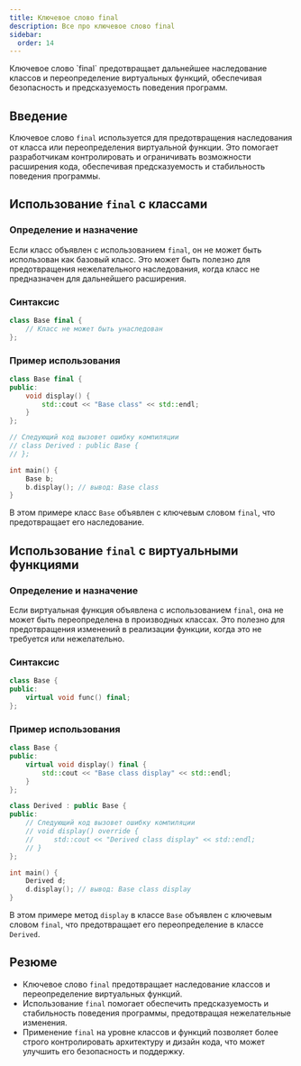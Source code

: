```yaml
---
title: Ключевое слово final
description: Все про ключевое слово final
sidebar:
  order: 14
---
```



<Aside>
Ключевое слово `final` предотвращает дальнейшее наследование классов и переопределение виртуальных функций, обеспечивая безопасность и предсказуемость поведения программ.
</Aside>

## Введение
Ключевое слово `final` используется для предотвращения наследования от класса или переопределения виртуальной функции. Это помогает разработчикам контролировать и ограничивать возможности расширения кода, обеспечивая предсказуемость и стабильность поведения программы.

## Использование `final` с классами

### Определение и назначение
Если класс объявлен с использованием `final`, он не может быть использован как базовый класс. Это может быть полезно для предотвращения нежелательного наследования, когда класс не предназначен для дальнейшего расширения.

### Синтаксис
```cpp
class Base final {
    // Класс не может быть унаследован
};
```

### Пример использования
```cpp
class Base final {
public:
    void display() {
        std::cout << "Base class" << std::endl;
    }
};

// Следующий код вызовет ошибку компиляции
// class Derived : public Base {
// };

int main() {
    Base b;
    b.display(); // вывод: Base class
}
```
В этом примере класс `Base` объявлен с ключевым словом `final`, что предотвращает его наследование.

## Использование `final` с виртуальными функциями

### Определение и назначение
Если виртуальная функция объявлена с использованием `final`, она не может быть переопределена в производных классах. Это полезно для предотвращения изменений в реализации функции, когда это не требуется или нежелательно.

### Синтаксис
```cpp
class Base {
public:
    virtual void func() final;
};
```

### Пример использования
```cpp
class Base {
public:
    virtual void display() final {
        std::cout << "Base class display" << std::endl;
    }
};

class Derived : public Base {
public:
    // Следующий код вызовет ошибку компиляции
    // void display() override {
    //     std::cout << "Derived class display" << std::endl;
    // }
};

int main() {
    Derived d;
    d.display(); // вывод: Base class display
}
```
В этом примере метод `display` в классе `Base` объявлен с ключевым словом `final`, что предотвращает его переопределение в классе `Derived`.

## Резюме
- Ключевое слово `final` предотвращает наследование классов и переопределение виртуальных функций.
- Использование `final` помогает обеспечить предсказуемость и стабильность поведения программы, предотвращая нежелательные изменения.
- Применение `final` на уровне классов и функций позволяет более строго контролировать архитектуру и дизайн кода, что может улучшить его безопасность и поддержку.
